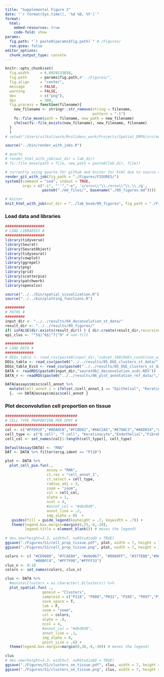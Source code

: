 ```yaml
---
title: "Supplemental Figure 2"
date: "`r format(Sys.time(), '%d %B, %Y')`"
format:
  html:
    embed-resources: true
    code-fold: show
params:
  fig.path: "`r paste0(params$fig.path)`" #./Figures/
  run.gsea: false
editor_options: 
  chunk_output_type: console
---
```


```r
knitr::opts_chunk$set(
  fig.width     = 6.6929133858,
  fig.path      = params$fig.path,#"../Figures/",
  fig.align     = "center",
  message       = FALSE,
  warning       = FALSE,
  dev           = c("png"),
  dpi           = 300,
  fig.process = function(filename){
    new_filename <- stringr::str_remove(string = filename,
                                        pattern = "-1")
    fs::file_move(path = filename, new_path = new_filename)
    ifelse(fs::file_exists(new_filename), new_filename, filename)
  }
  )
# setwd("/Users/vilkal/work/Brolidens_work/Projects/Spatial_DMPA/src/manuscript")
```

```r
source("../bin/render_with_jobs.R")

# quarto
# render_html_with_job(out_dir = lab_dir)
# fs::file_move(path = file, new_path = paste0(lab_dir, file))

# currently using quarto for github and kniter for html due to source code option 
render_git_with_job(fig_path = "./Figures/FIGURES/")
system2(command = "sed", stdout = TRUE,
        args = c("-i", "''","-e", 's/src=\\"\\./src=\\"\\.\\./g',
                 paste0("./md_files/", basename("./09_figures.md"))))

# kniter
knit_html_with_job(out_dir = "../lab_book/09_figures", fig_path = "./Figures/FIGURES/")
```

### Load data and libraries
```r
##################
# LOAD LIBRARIES #
##################
library(tidyverse)
library(Seurat)
library(SeuratObject)
library(tidyseurat)
library(cowplot)
library(ggrepel)
library(png)
library(grid)
library(scatterpie)
library(patchwork)
library(openxlsx)

source("../../bin/spatial_visualization.R")
source("../../bin/plotting_functions.R")

#########
# PATHS #
#########
input_dir <- "../../results/04_deconvolution_st_data/"
result_dir <- "../../results/09_figures/"
if( isFALSE(dir.exists(result_dir)) ) { dir.create(result_dir,recursive = TRUE) }
epi_clus <- "^5$|^6$|^7|^9" # non-filt

#############
# LOAD DATA #
#############
# DEGs_table <- read_csv(paste0(input_dir,"subset_100/DGEs_condition_wilcox_epi_100.csv")) %>% filter(groups == "DMPA")
DEGs_table <- read_csv(paste0("../../results/05_DGE_clusters_st_data/","DGEs_clusters_wilcox.csv"))
DEGs_table_EvsS <- read_csv(paste0("../../results/05_DGE_clusters_st_data/","DGEs_clusters_morf.csv"))
DATA <- readRDS(paste0(input_dir,"seuratObj_deconvolution_scdc.RDS"))
DATA_r <- readRDS(paste0("../../results/06_plot_annotation_ref_data/","seuratObj_annotated_celltypes.RDS"))
```

```r
DATA@assays$misc$cell_annot %>% 
  mutate(cell_annot_1 = ifelse(.$cell_annot_1 == "Epithelial", "Keratinocyte", .$cell_annot_1)) %>%
  {. ->> DATA@assays$misc$cell_annot }
```

### Plot deconvolution cell proportion on tissue
```r
#################################
# CELL TYPE PROPORTION PER SPOT #
#################################
col <- c("#FFD92F","#8DA0CB","#FC8D62","#66C2A5","#E78AC3","#A6D854","#377EB8","#eb6062","#4DAF4A","#984EA3","#B3B3B3","#E5C494","#FF7F00","#FFFF33","#A65628","#F781BF") # "#E5C494"
cell_type <- c("B cell", "T cell", "Keratinocyte","Endothelial","Fibroblast", "Myeloid", "Granulocyte", "NK cells","Lymphatics", "ILC", "NA") # "Smooth muscle"
cell_col <- set_names(col[1:length(cell_type)], cell_type)

DefaultAssay(DATA) <- "RNA"
DAT <- DATA %>% filter(orig.ident == "P118")

plot <- DATA %>%
  plot_cell_pie.fun(.,
                   assay = "RNA",
                   ct.res = "cell_annot_1",
                   ct.select = cell_type, 
                   radius_adj = 3,
                   zoom = "zoom",
                   col = cell_col,
                   alpha = 1,
                   ncol = 4,
                   #annot_col = "#dbd9d9",
                   annot_line = .2,
                   img_alpha = 0)  + 
   guides(fill = guide_legend(keyheight = .7, keywidth = .7)) +
   theme(legend.box.margin=margin(0,25,-0,-20),
         legend.title = element_blank()) # moves the legend)
    
# dev.new(height=3.3, width=7, noRStudioGD = TRUE)
ggsave("./Figures/S1/cell_prop_tissue.pdf", plot, width = 7, height = 3.3, dpi = 500, bg = "white")
ggsave("./Figures/S1/cell_prop_tissue.png", plot, width = 7, height = 3.3, dpi = 1000)
```

```r
colors <- c( "#CD9600", "#7CAE00", "#e0e067", "#00A9FF", "#377EB8","#984EA3", "#E41A1C", "#C77CFF",
             "#00BFC4", "#FF7F00","#FFFF33")
clus_n <- 0:10
colors <- set_names(colors, clus_n)

clus <- DATA %>%
  #mutate(Clusters = as.character(.$Clusters)) %>%
  plot_spatial.fun( .,
                 geneid = "Clusters",
                 sampleid = c("P118", "P080","P031", "P105", "P097","P108", "P114", "P107"),
                 save_space = T,
                 lab = F,
                 zoom = "zoom",
                 col = colors,
                 alpha = .9,
                 ncol = 4, 
                 #annot_col = "#dbd9d9",
                 annot_line = .1,
                 img_alpha = 0,
                 point_size = .6) + 
  theme(legend.box.margin=margin(0,30,-0,-30)) # moves the legend)
  
clus
# dev.new(height=3.3, width=7, noRStudioGD = TRUE)
ggsave("./Figures/S1/clusters_on_tissue.pdf", clus, width = 7, height = 3.3, dpi = 500, bg = "white")
ggsave("./Figures/S1/clusters_on_tissue.png", clus, width = 7, height = 3.3, dpi = 1000)
```

